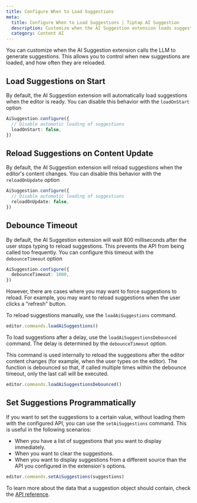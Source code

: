 ```yaml
---
title: Configure When to Load Suggestions
meta:
  title: Configure When to Load Suggestions | Tiptap AI Suggestion
  description: Customize when the AI Suggestion extension loads suggestions with options like loadOnStart and reloadOnUpdate.
  category: Content AI
---
```


You can customize when the AI Suggestion extension calls the LLM to generate suggestions. This allows you to control when new suggestions are loaded, and how often they are reloaded.

## Load Suggestions on Start

By default, the AI Suggestion extension will automatically load suggestions when the editor is ready. You can disable this behavior with the `loadOnStart` option

```ts
AiSuggestion.configure({
  // Disable automatic loading of suggestions
  loadOnStart: false,
})
```

## Reload Suggestions on Content Update

By default, the AI Suggestion extension will reload suggestions when the editor's content changes. You can disable this behavior with the `reloadOnUpdate` option

```ts
AiSuggestion.configure({
  // Disable automatic loading of suggestions
  reloadOnUpdate: false,
})
```

## Debounce Timeout

By default, the AI Suggestion extension will wait 800 milliseconds after the user stops typing to reload suggestions. This prevents the API from being called too frequently. You can configure this timeout with the `debounceTimeout` option

```ts
AiSuggestion.configure({
  debounceTimeout: 1000,
})
```

However, there are cases where you may want to force suggestions to reload. For example, you may want to reload suggestions when the user clicks a "refresh" button.

To reload suggestions manually, use the `loadAiSuggestions` command.

```ts
editor.commands.loadAiSuggestions()
```

To load suggestions after a delay, use the `loadAiSuggestionsDebounced` command. The delay is determined by the `debounceTimeout` option.

This command is used internally to reload the suggestions after the editor content changes (for example, when the user types on the editor). The function is debounced so that, if called multiple times within the debounce timeout, only the last call will be executed.

```ts
editor.commands.loadAiSuggestionsDebounced()
```

## Set Suggestions Programmatically

If you want to set the suggestions to a certain value, without loading them with the configured API, you can use the `setAiSuggestions` command. This is useful in the following scenarios:

- When you have a list of suggestions that you want to display immediately.
- When you want to clear the suggestions.
- When you want to display suggestions from a different source than the API you configured in the extension's options.

```ts
editor.commands.setAiSuggestions(suggestions)
```

To learn more about the data that a suggestion object should contain, check the [API reference](/content-ai/capabilities/suggestion/api-reference#proofreading-suggestions).
